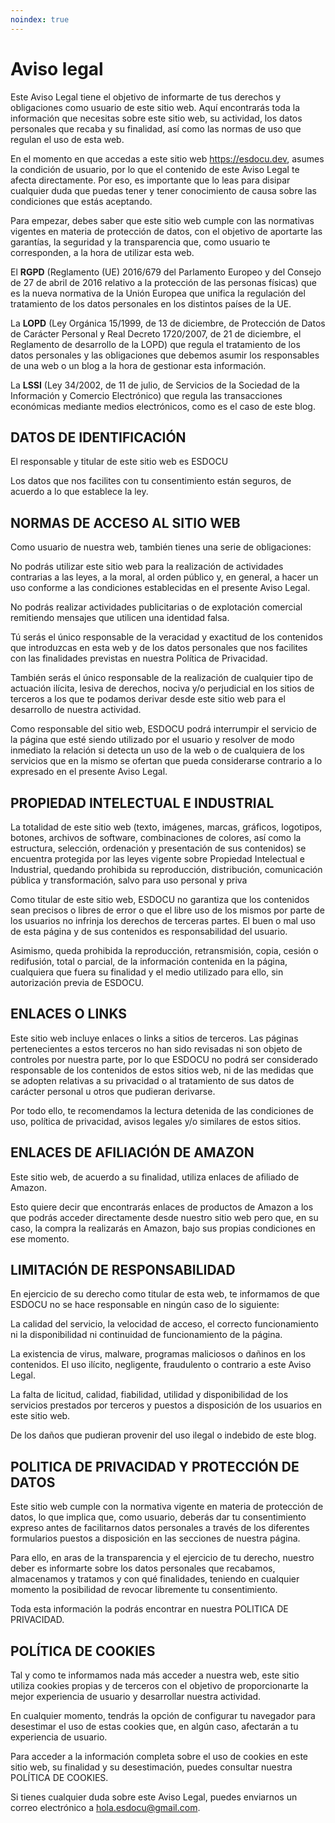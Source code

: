 ```yaml
---
noindex: true
---
```

# Aviso legal

Este Aviso Legal tiene el objetivo de informarte de tus derechos y obligaciones como
usuario de este sitio web. Aquí encontrarás toda la información que necesitas sobre este
sitio web, su actividad, los datos personales que recaba y su finalidad, así como las
normas de uso que regulan el uso de esta web.

En el momento en que accedas a este sitio web https://esdocu.dev, asumes la condición de
usuario, por lo que el contenido de este Aviso Legal te afecta directamente. Por eso, es
importante que lo leas para disipar cualquier duda que puedas tener y tener conocimiento
de causa sobre las condiciones que estás aceptando.

Para empezar, debes saber que este sitio web cumple con las normativas vigentes en
materia de protección de datos, con el objetivo de aportarte las garantías, la seguridad
y la transparencia que, como usuario te corresponden, a la hora de utilizar esta web.

El <strong>RGPD</strong> (Reglamento (UE) 2016/679 del Parlamento Europeo y del Consejo
de 27 de abril de 2016 relativo a la protección de las personas físicas) que es la nueva
normativa de la Unión Europea que unifica la regulación del tratamiento de los datos
personales en los distintos países de la UE.

La <strong>LOPD</strong> (Ley Orgánica 15/1999, de 13 de diciembre, de Protección de
Datos de Carácter Personal y Real Decreto 1720/2007, de 21 de diciembre, el Reglamento
de desarrollo de la LOPD) que regula el tratamiento de los datos personales y las
obligaciones que debemos asumir los responsables de una web o un blog a la hora de
gestionar esta información.

La <strong>LSSI</strong> (Ley 34/2002, de 11 de julio, de Servicios de la Sociedad de la
Información y Comercio Electrónico) que regula las transacciones económicas mediante
medios electrónicos, como es el caso de este blog.

## DATOS DE IDENTIFICACIÓN

El responsable y titular de este sitio web es ESDOCU

Los datos que nos facilites con tu consentimiento están seguros, de acuerdo a lo que
establece la ley.

## NORMAS DE ACCESO AL SITIO WEB

Como usuario de nuestra web, también tienes una serie de obligaciones:

No podrás utilizar este sitio web para la realización de actividades contrarias a las
leyes, a la moral, al orden público y, en general, a hacer un uso conforme a las
condiciones establecidas en el presente Aviso Legal.

No podrás realizar actividades publicitarias o de explotación comercial remitiendo
mensajes que utilicen una identidad falsa.

Tú serás el único responsable de la veracidad y exactitud de los contenidos que
introduzcas en esta web y de los datos personales que nos facilites con las finalidades
previstas en nuestra Política de Privacidad.

También serás el único responsable de la realización de cualquier tipo de actuación
ilícita, lesiva de derechos, nociva y/o perjudicial en los sitios de terceros a los que
te podamos derivar desde este sitio web para el desarrollo de nuestra actividad.

Como responsable del sitio web, ESDOCU podrá interrumpir el servicio de la página que
esté siendo utilizado por el usuario y resolver de modo inmediato la relación si detecta
un uso de la web o de cualquiera de los servicios que en la mismo se ofertan que pueda
considerarse contrario a lo expresado en el presente Aviso Legal.

## PROPIEDAD INTELECTUAL E INDUSTRIAL

La totalidad de este sitio web (texto, imágenes, marcas, gráficos, logotipos, botones,
archivos de software, combinaciones de colores, así como la estructura, selección,
ordenación y presentación de sus contenidos) se encuentra protegida por las leyes
vigente sobre Propiedad Intelectual e Industrial, quedando prohibida su reproducción,
distribución, comunicación pública y transformación, salvo para uso personal y priva

Como titular de este sitio web, ESDOCU no garantiza que los contenidos sean precisos o
libres de error o que el libre uso de los mismos por parte de los usuarios no infrinja
los derechos de terceras partes. El buen o mal uso de esta página y de sus contenidos es
responsabilidad del usuario.

Asimismo, queda prohibida la reproducción, retransmisión, copia, cesión o redifusión,
total o parcial, de la información contenida en la página, cualquiera que fuera su
finalidad y el medio utilizado para ello, sin autorización previa de ESDOCU.

## ENLACES O LINKS

Este sitio web incluye enlaces o links a sitios de terceros. Las páginas pertenecientes
a estos terceros no han sido revisadas ni son objeto de controles por nuestra parte, por
lo que ESDOCU no podrá ser considerado responsable de los contenidos de estos sitios
web, ni de las medidas que se adopten relativas a su privacidad o al tratamiento de sus
datos de carácter personal u otros que pudieran derivarse.

Por todo ello, te recomendamos la lectura detenida de las condiciones de uso, política
de privacidad, avisos legales y/o similares de estos sitios.

## ENLACES DE AFILIACIÓN DE AMAZON

Este sitio web, de acuerdo a su finalidad, utiliza enlaces de afiliado de Amazon.

Esto quiere decir que encontrarás enlaces de productos de Amazon a los que podrás
acceder directamente desde nuestro sitio web pero que, en su caso, la compra la
realizarás en Amazon, bajo sus propias condiciones en ese momento.

## LIMITACIÓN DE RESPONSABILIDAD

En ejercicio de su derecho como titular de esta web, te informamos de que ESDOCU no se
hace responsable en ningún caso de lo siguiente:

La calidad del servicio, la velocidad de acceso, el correcto funcionamiento ni la
disponibilidad ni continuidad de funcionamiento de la página.

La existencia de virus, malware, programas maliciosos o dañinos en los contenidos.
El uso ilícito, negligente, fraudulento o contrario a este Aviso Legal.

La falta de licitud, calidad, fiabilidad, utilidad y disponibilidad de los servicios
prestados por terceros y puestos a disposición de los usuarios en este sitio web.

De los daños que pudieran provenir del uso ilegal o indebido de este blog.


## POLITICA DE PRIVACIDAD Y PROTECCIÓN DE DATOS

Este sitio web cumple con la normativa vigente en materia de protección de datos, lo que
implica que, como usuario, deberás dar tu consentimiento expreso antes de facilitarnos
datos personales a través de los diferentes formularios puestos a disposición en las
secciones de nuestra página.

Para ello, en aras de la transparencia y el ejercicio de tu derecho, nuestro deber es
informarte sobre los datos personales que recabamos, almacenamos y tratamos y con qué
finalidades, teniendo en cualquier momento la posibilidad de revocar libremente tu
consentimiento.

Toda esta información la podrás encontrar en nuestra POLITICA DE PRIVACIDAD.

## POLÍTICA DE COOKIES

Tal y como te informamos nada más acceder a nuestra web, este sitio utiliza cookies
propias y de terceros con el objetivo de proporcionarte la mejor experiencia de usuario
y desarrollar nuestra actividad.

En cualquier momento, tendrás la opción de configurar tu navegador para desestimar el
uso de estas cookies que, en algún caso, afectarán a tu experiencia de usuario.

Para acceder a la información completa sobre el uso de cookies en este sitio web, su
finalidad y su desestimación, puedes consultar nuestra POLÍTICA DE COOKIES.

Si tienes cualquier duda sobre este Aviso Legal, puedes enviarnos un correo electrónico
a hola.esdocu@gmail.com.
